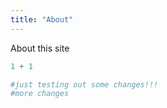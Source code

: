 ```yaml
---
title: "About"
---
```


About this site

```r
1 + 1

#just testing out some changes!!!
#more changes
```
